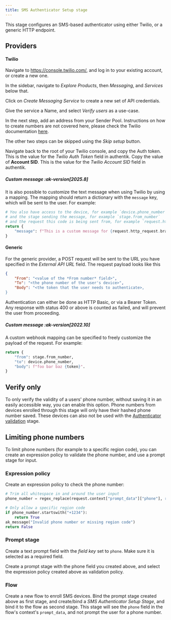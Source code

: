 ```yaml
---
title: SMS Authenticator Setup stage
---
```


This stage configures an SMS-based authenticator using either Twilio, or a generic HTTP endpoint.

## Providers

#### Twilio

Navigate to https://console.twilio.com/, and log in to your existing account, or create a new one.

In the sidebar, navigate to _Explore Products_, then _Messaging_, and _Services_ below that.

Click on _Create Messaging Service_ to create a new set of API credentials.

Give the service a Name, and select _Verify users_ as a use-case.

In the next step, add an address from your Sender Pool. Instructions on how to create numbers are not covered here, please check the Twilio documentation [here](https://www.twilio.com/docs).

The other two steps can be skipped using the _Skip setup_ button.

Navigate back to the root of your Twilio console, and copy the Auth token. This is the value for the _Twilio Auth Token_ field in authentik. Copy the value of **Account SID**. This is the value for the _Twilio Account SID_ field in authentik.

##### Custom message :ak-version[2025.8]

It is also possible to customize the text message when using Twilio by using a mapping. The mapping should return a dictionary with the `message` key, which will be sent to the user. For example:

```python
# You also have access to the device, for example `device.phone_number`
# and the stage sending the message, for example `stage.from_number`
# and the request this code is being sent from, for example `request.http_request.brand`
return {
    "message": f"This is a custom message for {request.http_request.brand.branding_title} SMS authentication. The code is {token}".
}
```

#### Generic

For the generic provider, a POST request will be sent to the URL you have specified in the _External API URL_ field. The request payload looks like this

```json
{
    "From": "<value of the *From number* field>",
    "To": "<the phone number of the user's device>",
    "Body": "<the token that the user needs to authenticate>,
}
```

Authentication can either be done as HTTP Basic, or via a Bearer Token. Any response with status 400 or above is counted as failed, and will prevent the user from proceeding.

##### Custom message :ak-version[2022.10]

A custom webhook mapping can be specified to freely customize the payload of the request. For example:

```python
return {
    "from": stage.from_number,
    "to": device.phone_number,
    "body": f"foo bar baz {token}".
}
```

## Verify only

To only verify the validity of a users' phone number, without saving it in an easily accessible way, you can enable this option. Phone numbers from devices enrolled through this stage will only have their hashed phone number saved. These devices can also not be used with the [Authenticator validation](../authenticator_validate/index.mdx) stage.

## Limiting phone numbers

To limit phone numbers (for example to a specific region code), you can create an expression policy to validate the phone number, and use a prompt stage for input.

### Expression policy

Create an expression policy to check the phone number:

```python
# Trim all whitespace in and around the user input
phone_number = regex_replace(request.context["prompt_data"]["phone"], r'\s+', '')

# Only allow a specific region code
if phone_number.startswith("+1234"):
    return True
ak_message("Invalid phone number or missing region code")
return False
```

### Prompt stage

Create a text prompt field with the _field key_ set to `phone`. Make sure it is selected as a required field.

Create a prompt stage with the phone field you created above, and select the expression policy created above as validation policy.

### Flow

Create a new flow to enroll SMS devices. Bind the prompt stage created above as first stage, and create/bind a _SMS Authenticator Setup Stage_, and bind it to the flow as second stage. This stage will see the `phone` field in the flow's context's `prompt_data`, and not prompt the user for a phone number.
